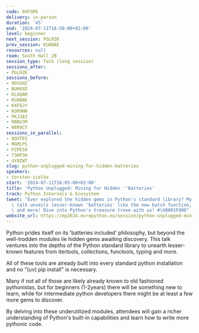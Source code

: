 ```yaml
---
code: 9XFSMS
delivery: in-person
duration: '45'
end: '2024-07-11T16:50:00+02:00'
level: beginner
next_session: PGLRZK
prev_session: KUABAE
resources: null
room: South Hall 2B
session_type: Talk (long session)
sessions_after:
- PGLRZK
sessions_before:
- 9DSSHZ
- BUH9SD
- KLXQAM
- KUABAE
- KXF8JY
- N3R9HN
- PKJ38J
- RBBU3M
- W8R9CT
sessions_in_parallel:
- 8QXTES
- MGMLPS
- PZPES9
- T3KP3H
- UY8ZWT
slug: python-unplugged-mining-for-hidden-batteries
speakers:
- torsten-zielke
start: '2024-07-11T16:05:00+02:00'
title: 'Python Unplugged: Mining for Hidden ''Batteries'
track: Python Internals & Ecosystem
tweet: "Ever explored the hidden gems in Python's standard library? My #EuroPython\
  \ talk unveils lesser-known 'batteries' like the new batch function, unique collections,\
  \ and more! Dive into Python's treasure trove with us! #\U0001F40D"
website_url: https://ep2024.europython.eu/session/python-unplugged-mining-for-hidden-batteries
---
```


Python prides itself on its 'batteries included' philosophy, but beyond the well-trodden modules lie hidden gems awaiting discovery. This talk ventures into the depths of the Python standard library to unearth lesser-known features from itertools, collections, functools, typing and more.

All of these tools are already built into every standard python installation and no "(uv) pip install" is necessary.

Many if not all of those are likely already known to old fashioned pythonistas, but for beginners (1-2years) there will be something new to learn, while for intermediate python developers there might be at least a few more gems to discover.

By delving into these underutilized modules, attendees will gain a richer understanding of Python's built-in capabilities and learn how to write more pythonic code.
